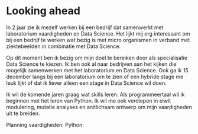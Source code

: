 # Looking ahead 

In 2 jaar zie ik mezelf werken bij een bedrijf dat samenwerkt met laboratorium vaardigheden en Data Science. Het lijkt mij erg interessant om bij een bedrijf te werken wat bezig is met micro organismen in verband met ziektebeelden in combinatie met Data Science. 

Op dit moment ben ik bezig om mijn doel te bereiken door als specialisatie Data Science te kiezen. Ik ben ook al naar bedrijven aan het kijken die mogelijk samenwerken met het laboratorium en Data Science. Ook ga ik 15 december langs bij een laboratorium om te zien of een hybride stage me leuk lijkt of dat ik liever alleen een stage in Data Science wil doen. 

Ik wil de komende jaren graag wat skills leren. Als programmeertaal wil ik beginnen met het leren van Python. Ik wil me ook verdiepen in eiwit modulering, mutatie analyses en anitlichaam ontwerp om mijn vaardigheden uit te breiden. 

Planning vaardigheden: 
Python: 
